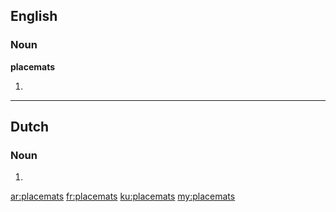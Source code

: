 ==English==
===Noun===
'''placemats'''
# {{plural of|[[placemat]]}}

----

==Dutch==
===Noun===
{{head|nl}}
# {{nl-noun-form|pl=1|placemat}}

[[ar:placemats]]
[[fr:placemats]]
[[ku:placemats]]
[[my:placemats]]